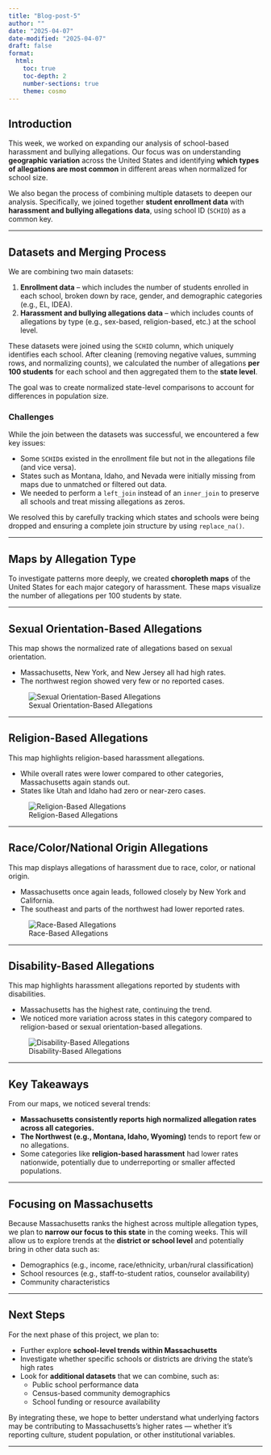 ```yaml
---
title: "Blog-post-5"
author: ""
date: "2025-04-07"
date-modified: "2025-04-07"
draft: false
format:
  html:
    toc: true
    toc-depth: 2
    number-sections: true
    theme: cosmo
---
```


## Introduction

This week, we worked on expanding our analysis of school-based harassment and bullying allegations. Our focus was on understanding **geographic variation** across the United States and identifying **which types of allegations are most common** in different areas when normalized for school size.

We also began the process of combining multiple datasets to deepen our analysis. Specifically, we joined together **student enrollment data** with **harassment and bullying allegations data**, using school ID (`SCHID`) as a common key.

------------------------------------------------------------------------

## Datasets and Merging Process

We are combining two main datasets:

1.  **Enrollment data** – which includes the number of students enrolled in each school, broken down by race, gender, and demographic categories (e.g., EL, IDEA).
2.  **Harassment and bullying allegations data** – which includes counts of allegations by type (e.g., sex-based, religion-based, etc.) at the school level.

These datasets were joined using the `SCHID` column, which uniquely identifies each school. After cleaning (removing negative values, summing rows, and normalizing counts), we calculated the number of allegations **per 100 students** for each school and then aggregated them to the **state level**.

The goal was to create normalized state-level comparisons to account for differences in population size.

### Challenges

While the join between the datasets was successful, we encountered a few key issues:

-   Some `SCHID`s existed in the enrollment file but not in the allegations file (and vice versa).
-   States such as Montana, Idaho, and Nevada were initially missing from maps due to unmatched or filtered out data.
-   We needed to perform a `left_join` instead of an `inner_join` to preserve all schools and treat missing allegations as zeros.

We resolved this by carefully tracking which states and schools were being dropped and ensuring a complete join structure by using `replace_na()`.

------------------------------------------------------------------------

## Maps by Allegation Type

To investigate patterns more deeply, we created **choropleth maps** of the United States for each major category of harassment. These maps visualize the number of allegations per 100 students by state.

------------------------------------------------------------------------

## Sexual Orientation-Based Allegations

This map shows the normalized rate of allegations based on sexual orientation.

-   Massachusetts, New York, and New Jersey all had high rates.
-   The northwest region showed very few or no reported cases.

![Sexual Orientation-Based Allegations](sexualorientation.png)

------------------------------------------------------------------------

## Religion-Based Allegations

This map highlights religion-based harassment allegations.

-   While overall rates were lower compared to other categories, Massachusetts again stands out.
-   States like Utah and Idaho had zero or near-zero cases.

![Religion-Based Allegations](religionbased.png)

------------------------------------------------------------------------

## Race/Color/National Origin Allegations

This map displays allegations of harassment due to race, color, or national origin.

-   Massachusetts once again leads, followed closely by New York and California.
-   The southeast and parts of the northwest had lower reported rates.

![Race-Based Allegations](racebased.png)

------------------------------------------------------------------------

## Disability-Based Allegations

This map highlights harassment allegations reported by students with disabilities.

-   Massachusetts has the highest rate, continuing the trend.
-   We noticed more variation across states in this category compared to religion-based or sexual orientation-based allegations.

![Disability-Based Allegations](disability.png)

------------------------------------------------------------------------

## Key Takeaways

From our maps, we noticed several trends:

-   **Massachusetts consistently reports high normalized allegation rates across all categories.**
-   **The Northwest (e.g., Montana, Idaho, Wyoming)** tends to report few or no allegations.
-   Some categories like **religion-based harassment** had lower rates nationwide, potentially due to underreporting or smaller affected populations.

------------------------------------------------------------------------

## Focusing on Massachusetts

Because Massachusetts ranks the highest across multiple allegation types, we plan to **narrow our focus to this state** in the coming weeks. This will allow us to explore trends at the **district or school level** and potentially bring in other data such as:

-   Demographics (e.g., income, race/ethnicity, urban/rural classification)
-   School resources (e.g., staff-to-student ratios, counselor availability)
-   Community characteristics

------------------------------------------------------------------------

## Next Steps

For the next phase of this project, we plan to:

-   Further explore **school-level trends within Massachusetts**
-   Investigate whether specific schools or districts are driving the state's high rates
-   Look for **additional datasets** that we can combine, such as:
    -   Public school performance data
    -   Census-based community demographics
    -   School funding or resource availability

By integrating these, we hope to better understand what underlying factors may be contributing to Massachusetts's higher rates — whether it's reporting culture, student population, or other institutional variables.

------------------------------------------------------------------------
